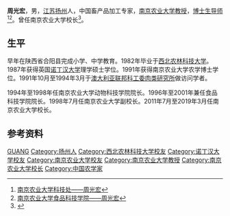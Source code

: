 {{Citation style|time=2012-03-19T13:13:42+00:00}}
'''周光宏'''{{BD|1960年|6月6日|catldx=Zhou,周}}，男，[[江苏省|江苏]][[扬州市|扬州]]人，中国畜产品加工专家，[[南京农业大学|南京农业大学]][[教授|教授]]，[[博士生导师|博士生导师]]<ref name="zgh_njau_sci">[http://sci.njau.edu.cn/plus/list.php?tid=53 南京农业大学科技处——周光宏]{{dead link|date=2017年12月 |bot=InternetArchiveBot |fix-attempted=yes }}</ref><ref name="zgh_spxy">[http://food.njau.edu.cn:8003/teacshow.asp?tid=34 南京农业大学食品科技学院——周光宏]{{dead link|date=2017年12月 |bot=InternetArchiveBot |fix-attempted=yes }}</ref>。曾任南京农业大学校长<ref name="zgh_gov">{{Cite web |url=http://www.gov.cn/rsrm/2011-07/06/content_1900866.htm |title=周光宏任南京农业大学校长 免去郑小波校长职务 |work=中国政府网 |accessdate=2012-03-19 |archive-date=2019-09-14 |archive-url=https://web.archive.org/web/20190914051515/http://www.gov.cn/rsrm/2011-07/06/content_1900866.htm |dead-url=no }}</ref>。

== 生平 ==
早年在陕西省合阳县完成小学、中学教育。1982年毕业于[[西北农林科技大学|西北农林科技大学]]。1987年获得英国[[诺丁汉大学|诺丁汉大学]]理学硕士学位。1991年获得南京农业大学农学博士学位。1991年10月至1994年3月于[[澳大利亚联邦科工委肉类研究所|澳大利亚联邦科工委肉类研究所]]做访问学者。

1994年至1998年任南京农业大学动物科技学院院长。1996年至2001年兼任食品科技学院院长。1998年7月任南京农业大学副校长。2011年7月至2019年3月任南京农业大学校长。

== 参考资料 ==
{{reflist|1}}

{{start box}}
{{s-before|[[郑小波|郑小波]]}}
{{s-title|[[南京农业大学|南京农业大学]]校长|2011年7月－2019年3月}}
{{s-after|-}}
{{end box}}

{{Authority control}}
{{DEFAULTSORT: Zhou, Guang Hong}}
[[Category:周姓|GUANG]]
[[Category:扬州人|Category:扬州人]]
[[Category:西北农林科技大学校友|Category:西北农林科技大学校友]]
[[Category:诺丁汉大学校友|Category:诺丁汉大学校友]]
[[Category:南京农业大学校友|Category:南京农业大学校友]]
[[Category:南京农业大学教授|Category:南京农业大学教授]]
[[Category:南京农业大学校长|Category:南京农业大学校长]]
[[Category:中国农学家|Category:中国农学家]]

{{China-academic-bio-stub}}